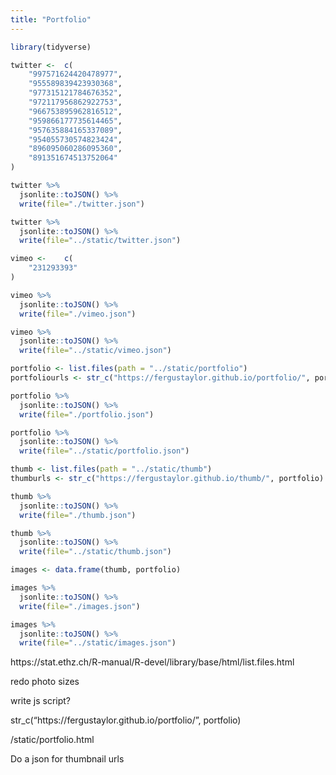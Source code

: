 ```yaml
---
title: "Portfolio"
---
```


```r
library(tidyverse)
```

```r
twitter <-	c(
	"997571624420478977",
	"955589839423930368",
	"977315121784676352",
	"972117956862922753",
	"966753895962816512",
	"959866177735614465",
	"957635884165337089",
	"954055730574823424",
	"896095060286095360",
	"891351674513752064"
)

twitter %>%
  jsonlite::toJSON() %>%
  write(file="./twitter.json")

twitter %>%
  jsonlite::toJSON() %>%
  write(file="../static/twitter.json")
```

```r
vimeo <-	c(
	"231293393"
)

vimeo %>%
  jsonlite::toJSON() %>%
  write(file="./vimeo.json")

vimeo %>%
  jsonlite::toJSON() %>%
  write(file="../static/vimeo.json")
```

```r
portfolio <- list.files(path = "../static/portfolio")
portfoliourls <- str_c("https://fergustaylor.github.io/portfolio/", portfolio)

portfolio %>%
  jsonlite::toJSON() %>%
  write(file="./portfolio.json")

portfolio %>%
  jsonlite::toJSON() %>%
  write(file="../static/portfolio.json")
```

```r
thumb <- list.files(path = "../static/thumb")
thumburls <- str_c("https://fergustaylor.github.io/thumb/", portfolio)

thumb %>%
  jsonlite::toJSON() %>%
  write(file="./thumb.json")

thumb %>%
  jsonlite::toJSON() %>%
  write(file="../static/thumb.json")
```

```r
images <- data.frame(thumb, portfolio)

images %>%
  jsonlite::toJSON() %>%
  write(file="./images.json")

images %>%
  jsonlite::toJSON() %>%
  write(file="../static/images.json")
```


https://stat.ethz.ch/R-manual/R-devel/library/base/html/list.files.html

redo photo sizes

write js script?

str_c("https://fergustaylor.github.io/portfolio/", portfolio)

/static/portfolio.html

Do a json for thumbnail urls
